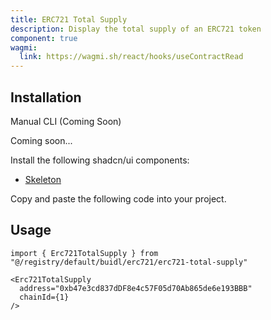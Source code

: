 ```yaml
---
title: ERC721 Total Supply
description: Display the total supply of an ERC721 token
component: true
wagmi:
  link: https://wagmi.sh/react/hooks/useContractRead
---
```


<ComponentPreview
  name="erc721-total-supply-demo"
  className="[&_.preview>[data-orientation=vertical]]:sm:max-w-[70%]"
/>

## Installation

<Tabs defaultValue="manual">

<TabsList>
  <TabsTrigger value="manual">Manual</TabsTrigger>
  <TabsTrigger disabled={true} value="cli">
    CLI (Coming Soon)
  </TabsTrigger>
</TabsList>

<TabsContent value="cli">

<Steps>

<Step>Coming soon...</Step>

</Steps>

</TabsContent>

<TabsContent value="manual">

<Steps>

<Step>Install the following shadcn/ui components:</Step>

- [Skeleton](https://ui.shadcn.com/docs/components/skeleton)

<Step>Copy and paste the following code into your project.</Step>

<ComponentSource name="erc721-total-supply" />

</Steps>

</TabsContent>

</Tabs>

## Usage

```tsx
import { Erc721TotalSupply } from "@/registry/default/buidl/erc721/erc721-total-supply"
```

```tsx
<Erc721TotalSupply
  address="0xb47e3cd837dDF8e4c57F05d70Ab865de6e193BBB"
  chainId={1}
/>
```
